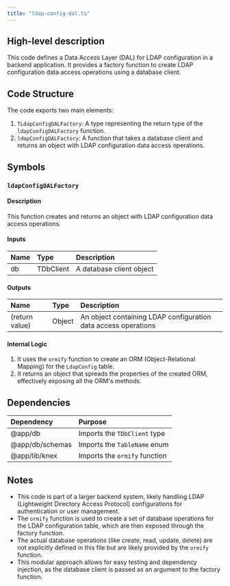 ```yaml
---
title: "ldap-config-dal.ts"
---
```


## High-level description
This code defines a Data Access Layer (DAL) for LDAP configuration in a backend application. It provides a factory function to create LDAP configuration data access operations using a database client.

## Code Structure
The code exports two main elements:
1. `TLdapConfigDALFactory`: A type representing the return type of the `ldapConfigDALFactory` function.
2. `ldapConfigDALFactory`: A function that takes a database client and returns an object with LDAP configuration data access operations.

## Symbols

### `ldapConfigDALFactory`
#### Description
This function creates and returns an object with LDAP configuration data access operations.

#### Inputs
| Name | Type | Description |
|:-----|:-----|:------------|
| db | TDbClient | A database client object |

#### Outputs
| Name | Type | Description |
|:-----|:-----|:------------|
| (return value) | Object | An object containing LDAP configuration data access operations |

#### Internal Logic
1. It uses the `ormify` function to create an ORM (Object-Relational Mapping) for the `LdapConfig` table.
2. It returns an object that spreads the properties of the created ORM, effectively exposing all the ORM's methods.

## Dependencies
| Dependency | Purpose |
|:-----------|:--------|
| @app/db | Imports the `TDbClient` type |
| @app/db/schemas | Imports the `TableName` enum |
| @app/lib/knex | Imports the `ormify` function |

## Notes
- This code is part of a larger backend system, likely handling LDAP (Lightweight Directory Access Protocol) configurations for authentication or user management.
- The `ormify` function is used to create a set of database operations for the LDAP configuration table, which are then exposed through the factory function.
- The actual database operations (like create, read, update, delete) are not explicitly defined in this file but are likely provided by the `ormify` function.
- This modular approach allows for easy testing and dependency injection, as the database client is passed as an argument to the factory function.